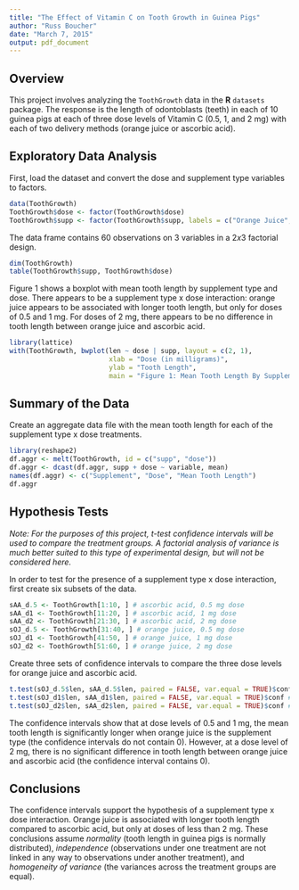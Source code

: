 ```yaml
---
title: "The Effect of Vitamin C on Tooth Growth in Guinea Pigs"
author: "Russ Boucher"
date: "March 7, 2015"
output: pdf_document
---
```

## Overview
This project involves analyzing the `ToothGrowth` data in the **R** `datasets` package. The response is the length of odontoblasts (teeth) in each of 10 guinea pigs at each of three dose levels of Vitamin C (0.5, 1, and 2 mg) with each of two delivery methods (orange juice or ascorbic acid). 

## Exploratory Data Analysis
First, load the dataset and convert the dose and supplement type variables to factors.
```r
data(ToothGrowth)
ToothGrowth$dose <- factor(ToothGrowth$dose)
ToothGrowth$supp <- factor(ToothGrowth$supp, labels = c("Orange Juice", "Ascorbic Acid"))
```
The data frame contains 60 observations on 3 variables in a $2x3$ factorial design.
```r
dim(ToothGrowth)
table(ToothGrowth$supp, ToothGrowth$dose) 
```
Figure 1 shows a boxplot with mean tooth length by supplement type and dose. There appears to be a supplement type x dose interaction: orange juice appears to be associated with longer tooth length, but only for doses of 0.5 and 1 mg. For doses of 2 mg, there appears to be no difference in tooth length between orange juice and ascorbic acid. 
```r
library(lattice)
with(ToothGrowth, bwplot(len ~ dose | supp, layout = c(2, 1), 
                         xlab = "Dose (in milligrams)",
                         ylab = "Tooth Length",
                         main = "Figure 1: Mean Tooth Length By Supplement Type And Dose"))
```

## Summary of the Data
Create an aggregate data file with the mean tooth length for each of the supplement type x dose treatments.
```r
library(reshape2)
df.aggr <- melt(ToothGrowth, id = c("supp", "dose"))
df.aggr <- dcast(df.aggr, supp + dose ~ variable, mean)
names(df.aggr) <- c("Supplement", "Dose", "Mean Tooth Length")
df.aggr
```

## Hypothesis Tests
*Note: For the purposes of this project, t-test confidence intervals will be used to compare the treatment groups. A factorial analysis of variance is much better suited to this type of experimental design, but will not be considered here.*

In order to test for the presence of a supplement type x dose interaction, first create six subsets of the data. 
```r
sAA_d.5 <- ToothGrowth[1:10, ] # ascorbic acid, 0.5 mg dose
sAA_d1 <- ToothGrowth[11:20, ] # ascorbic acid, 1 mg dose
sAA_d2 <- ToothGrowth[21:30, ] # ascorbic acid, 2 mg dose
sOJ_d.5 <- ToothGrowth[31:40, ] # orange juice, 0.5 mg dose
sOJ_d1 <- ToothGrowth[41:50, ] # orange juice, 1 mg dose
sOJ_d2 <- ToothGrowth[51:60, ] # orange juice, 2 mg dose
```
Create three sets of confidence intervals to compare the three dose levels for orange juice and ascorbic acid.
```r
t.test(sOJ_d.5$len, sAA_d.5$len, paired = FALSE, var.equal = TRUE)$conf # 0.5 mg dose
t.test(sOJ_d1$len, sAA_d1$len, paired = FALSE, var.equal = TRUE)$conf # 1 mg dose
t.test(sOJ_d2$len, sAA_d2$len, paired = FALSE, var.equal = TRUE)$conf # 2 mg dose
```
The confidence intervals show that at dose levels of 0.5 and 1 mg, the mean tooth length is significantly longer when orange juice is the supplement type (the confidence intervals do not contain 0). However, at a dose level of 2 mg, there is no significant difference in tooth length between orange juice and ascorbic acid (the confidence interval contains 0).

## Conclusions
The confidence intervals support the hypothesis of a supplement type x dose interaction. Orange juice is associated with longer tooth length compared to ascorbic acid, but only at doses of less than 2 mg. These conclusions assume *normality* (tooth length in guinea pigs is normally distributed), *independence* (observations under one treatment are not linked in any way to observations under another treatment), and *homogeneity of variance* (the variances across the treatment groups are equal).
